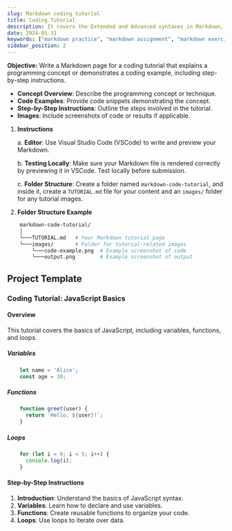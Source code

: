 ```yaml
---
slug: Markdown coding tutorial
title: Coding Tutorial
description: It covers the Extended and Advanced syntaxes in Markdown, best practices for writing clear and effective technical content, and tips for organizing structuring and formatting your documents. Whether you're new to Markdown or looking to refine your skills, this guide will help you master the essentials and produce professional-quality documentation
date: 2024-05-31
keywords: ["markdown practice", "markdown assignment", "markdown exercise", "markdown coding tutorial", "markdown coding tutorial page"]
sidebar_position: 2
---
```


**Objective:** Write a Markdown page for a coding tutorial that explains a programming concept or demonstrates a coding example, including step-by-step instructions.

- **Concept Overview**: Describe the programming concept or technique.
- **Code Examples**: Provide code snippets demonstrating the concept.
- **Step-by-Step Instructions**: Outline the steps involved in the tutorial.
- **Images**: Include screenshots of code or results if applicable.

1. **Instructions**

   a. **Editor**: Use Visual Studio Code (VSCode) to write and preview your Markdown.

   b. **Testing Locally**: Make sure your Markdown file is rendered correctly by previewing it in VSCode. Test locally before submission.
  
   c. **Folder Structure**: Create a folder named `markdown-code-tutorial`, and inside it, create a `TUTORIAL.md` file for your content and an `images/` folder for any tutorial images.

2. **Folder Structure Example**

```bash showLineNumbers{1-8}
    markdown-code-tutorial/
    │
    └───TUTORIAL.md   # Your Markdown tutorial page
    └───images/       # Folder for tutorial-related images
        └───code-example.png  # Example screenshot of code
        └───output.png        # Example screenshot of output
```

## Project Template
### Coding Tutorial: JavaScript Basics
#### Overview

This tutorial covers the basics of JavaScript, including variables, functions, and loops.

##### Variables

```js showLineNumbers{1-3}
    let name = 'Alice';
    const age = 30;
 ```

##### Functions

```js
    function greet(user) {
      return `Hello, ${user}!`;
    }
```

##### Loops

```js showLineNumbers{1-3}
    for (let i = 0; i < 5; i++) {
      console.log(i);
    }
```

#### Step-by-Step Instructions

1. **Introduction**: Understand the basics of JavaScript syntax.
2. **Variables**: Learn how to declare and use variables.
3. **Functions**: Create reusable functions to organize your code.
4. **Loops**: Use loops to iterate over data.


